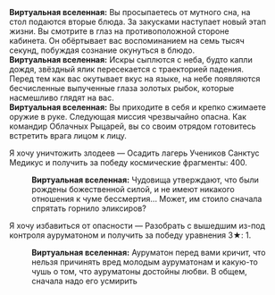 {{Диалог Начало}}
:'''Виртуальная вселенная:''' Вы просыпаетесь от мутного сна, на стол подаются вторые блюда. За закусками наступает новый этап жизни. Вы смотрите в глаз на противоположной стороне кабинета. Он обёртывает вас воспоминанием на семь тысяч секунд, побуждая сознание окунуться в блюдо.
:'''Виртуальная вселенная:''' Искры сыплются с неба, будто капли дождя, звёздный ялик пересекается с траекторией падения. Перед тем как вас окутывает вкус на языке, на небе появляются бесчисленные выпученные глаза золотых рыбок, которые насмешливо глядят на вас.
:'''Виртуальная вселенная:''' Вы приходите в себя и крепко сжимаете оружие в руке. Следующая миссия чрезвычайно опасна. Как командир Облачных Рыцарей, вы со своим отрядом готовитесь встретить врага лицом к лицу.
:{{Диалог|Звезда}} Я хочу уничтожить злодеев &mdash; Осадить лагерь Учеников Санктус Медикус и получить за победу космические фрагменты: 400.
::'''Виртуальная вселенная:''' Чудовища утверждают, что были рождены божественной силой, и не имеют никакого отношения к чуме бессмертия... Может, им стоило сначала спрятать горнило эликсиров?
:{{Диалог|Звезда}} Я хочу избавиться от опасности &mdash; Разобрать с вышедшим из-под контроля ауруматоном и получить за победу уравнения 3★: 1.
::'''Виртуальная вселенная:''' Ауруматон перед вами кричит, что нельзя причинять вред молодым ауруматонам и какую-то чушь о том, что ауруматоны достойны любви. В общем, сначала надо его усмирить
{{Диалог Конец}}
